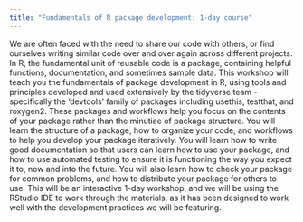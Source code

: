 ```yaml
---
title: "Fundamentals of R package development: 1-day course"
---
```


We are often faced with the need to share our code with others, or find ourselves writing similar code over and over again across different projects. In R, the fundamental unit of reusable code is a package, containing helpful functions, documentation, and sometimes sample data. This workshop will teach you the fundamentals of package development in R, using tools and principles developed and used extensively by the tidyverse team - specifically the 'devtools' family of packages including usethis, testthat, and roxygen2. These packages and workflows help you focus on the contents of your package rather than the minutiae of package structure. You will learn the structure of a package, how to organize your code, and workflows to help you develop your package iteratively. You will learn how to write good documentation so that users can learn how to use your package, and how to use automated testing to ensure it is functioning the way you expect it to, now and into the future. You will also learn how to check your package for common problems, and how to distribute your package for others to use. This will be an interactive 1-day workshop, and we will be using the RStudio IDE to work through the materials, as it has been designed to work well with the development practices we will be featuring.